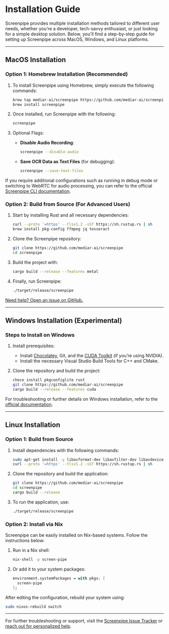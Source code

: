 
# Installation Guide

<MotionDiv>

Screenpipe provides multiple installation methods tailored to different user needs, whether you're a developer, tech-savvy enthusiast, or just looking for a simple desktop solution. Below, you'll find a step-by-step guide for setting up Screenpipe across MacOS, Windows, and Linux platforms.

</MotionDiv>

---

## MacOS Installation

<MotionDiv delay={0.3}>

### **Option 1: Homebrew Installation (Recommended)**

1. To install Screenpipe using Homebrew, simply execute the following commands:
   ```bash
   brew tap mediar-ai/screenpipe https://github.com/mediar-ai/screenpipe.git
   brew install screenpipe
   ```

2. Once installed, run Screenpipe with the following:
   ```bash
   screenpipe
   ```

3. Optional Flags:
   - **Disable Audio Recording**:
     ```bash
     screenpipe --disable-audio
     ```
   - **Save OCR Data as Text Files** (for debugging):
     ```bash
     screenpipe --save-text-files
     ```

If you require additional configurations such as running in debug mode or switching to WebRTC for audio processing, you can refer to the official [Screenpipe CLI documentation](https://github.com/mediar-ai/screenpipe).

</MotionDiv>

<MotionDiv delay={0.5}>

### **Option 2: Build from Source (For Advanced Users)**

1. Start by installing Rust and all necessary dependencies:
   ```bash
   curl --proto '=https' --tlsv1.2 -sSf https://sh.rustup.rs | sh
   brew install pkg-config ffmpeg jq tesseract
   ```

2. Clone the Screenpipe repository:
   ```bash
   git clone https://github.com/mediar-ai/screenpipe
   cd screenpipe
   ```

3. Build the project with:
   ```bash
   cargo build --release --features metal
   ```

4. Finally, run Screenpipe:
   ```bash
   ./target/release/screenpipe
   ```

[Need help? Open an issue on GitHub.](https://github.com/mediar-ai/screenpipe/issues/new)

</MotionDiv>

---

## Windows Installation (Experimental)

<MotionDiv delay={0.7}>

### **Steps to Install on Windows**

1. Install prerequisites:
   - Install [Chocolatey](https://chocolatey.org), Git, and the [CUDA Toolkit](https://developer.nvidia.com/cuda-downloads) (if you’re using NVIDIA).
   - Install the necessary Visual Studio Build Tools for C++ and CMake.

2. Clone the repository and build the project:
   ```bash
   choco install pkgconfiglite rust
   git clone https://github.com/mediar-ai/screenpipe
   cargo build --release --features cuda
   ```

For troubleshooting or further details on Windows installation, refer to the [official documentation](https://github.com/mediar-ai/screenpipe).

</MotionDiv>

---

## Linux Installation

<MotionDiv delay={0.9}>

### **Option 1: Build from Source**

1. Install dependencies with the following commands:
   ```bash
   sudo apt-get install -y libavformat-dev libavfilter-dev libavdevice-dev ffmpeg tesseract-ocr libtesseract-dev
   curl --proto '=https' --tlsv1.2 -sSf https://sh.rustup.rs | sh
   ```

2. Clone the repository and build the application:
   ```bash
   git clone https://github.com/mediar-ai/screenpipe
   cd screenpipe
   cargo build --release
   ```

3. To run the application, use:
   ```bash
   ./target/release/screenpipe
   ```

</MotionDiv>

<MotionDiv delay={1.1}>

### **Option 2: Install via Nix**

Screenpipe can be easily installed on Nix-based systems. Follow the instructions below:

1. Run in a Nix shell:
   ```bash
   nix-shell -p screen-pipe
   ```

2. Or add it to your system packages:
   ```nix
   environment.systemPackages = with pkgs; [
     screen-pipe
   ];
   ```

After editing the configuration, rebuild your system using:
   ```bash
   sudo nixos-rebuild switch
   ```

</MotionDiv>

---

For further troubleshooting or support, visit the [Screenpipe Issue Tracker](https://github.com/mediar-ai/screenpipe/issues) or [reach out for personalized help](mailto:louis@screenpi.pe).